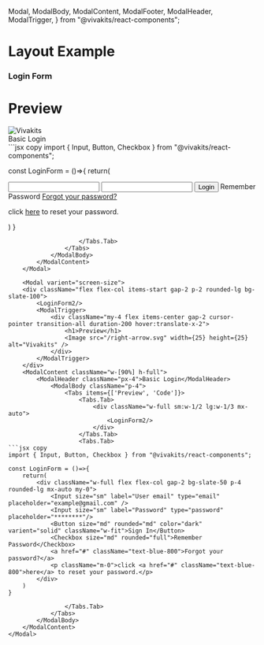
  Modal,
  ModalBody,
  ModalContent,
  ModalFooter,
  ModalHeader,
  ModalTrigger,
} from "@vivakits/react-components";

# Layout Example


### Login Form

<div className="mt-10 grid grid-cols-1 sm:grid-cols-2 gap-5">
<Modal varient="screen-size">
    <div className="flex flex-col items-start gap-2 p-2 rounded-lg bg-slate-100">
        <LoginForm/>
        <ModalTrigger>
            <div className="my-4 flex items-center gap-2 cursor-pointer transition-all duration-200 hover:translate-x-2">
                <h1>Preview</h1>
                <Image src="/right-arrow.svg" width={25} height={25} alt="Vivakits" />
            </div>
        </ModalTrigger>
    </div>
    <ModalContent className="w-[90%] h-full">
        <ModalHeader className="px-4">Basic Login</ModalHeader>
            <ModalBody className="p-4">
                <Tabs items={['Preview', 'Code']}>
                    <Tabs.Tab>
                        <div className="w-full sm:w-1/2 lg:w-1/3 mx-auto">
                            <LoginForm/>
                        </div>
                    </Tabs.Tab>
                    <Tabs.Tab>
```jsx copy
import { Input, Button, Checkbox } from "@vivakits/react-components";

const LoginForm = ()=>{
    return(
        <div className="w-full flex flex-col gap-2 bg-slate-50 p-4 rounded-lg mx-auto my-0">
            <Input size="sm" label="User name" type="text" />
            <Input size="sm" label="Password" type="password" />
            <Button size="md" rounded="md" className="w-fit mx-auto">Login</Button>
            <Checkbox size="md">Remember Password</Checkbox>
            <a href="#" className="text-blue-800">Forgot your password?</a>
            <p className="m-0">click <a href="#" className="text-blue-800">here</a> to reset your password.</p>
        </div>
    )
}
```
                    </Tabs.Tab>
                </Tabs>
            </ModalBody>
        </ModalContent>
    </Modal>
    
    <Modal varient="screen-size">
    <div className="flex flex-col items-start gap-2 p-2 rounded-lg bg-slate-100">
        <LoginForm2/>
        <ModalTrigger>
            <div className="my-4 flex items-center gap-2 cursor-pointer transition-all duration-200 hover:translate-x-2">
                <h1>Preview</h1>
                <Image src="/right-arrow.svg" width={25} height={25} alt="Vivakits" />
            </div>
        </ModalTrigger>
    </div>
    <ModalContent className="w-[90%] h-full">
        <ModalHeader className="px-4">Basic Login</ModalHeader>
            <ModalBody className="p-4">
                <Tabs items={['Preview', 'Code']}>
                    <Tabs.Tab>
                        <div className="w-full sm:w-1/2 lg:w-1/3 mx-auto">
                            <LoginForm2/>
                        </div>
                    </Tabs.Tab>
                    <Tabs.Tab>
```jsx copy
import { Input, Button, Checkbox } from "@vivakits/react-components";

const LoginForm = ()=>{
    return(
        <div className="w-full flex flex-col gap-2 bg-slate-50 p-4 rounded-lg mx-auto my-0">
            <Input size="sm" label="User email" type="email" placeholder="example@gmail.com" />
            <Input size="sm" label="Password" type="password" placeholder="********"/>
            <Button size="md" rounded="md" color="dark" varient="solid" className="w-fit">Sign In</Button>
            <Checkbox size="md" rounded="full">Remember Password</Checkbox>
            <a href="#" className="text-blue-800">Forgot your password?</a>
            <p className="m-0">click <a href="#" className="text-blue-800">here</a> to reset your password.</p>
        </div>
    )
}
```
                    </Tabs.Tab>
                </Tabs>
            </ModalBody>
        </ModalContent>
    </Modal>
</div>

